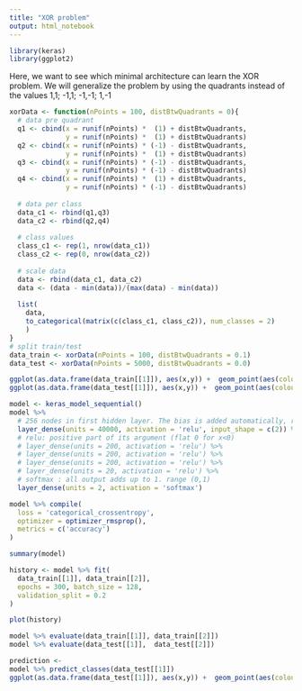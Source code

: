 ```yaml
---
title: "XOR problem"
output: html_notebook
---
```


```r
library(keras)
library(ggplot2)
```


Here, we want to see which minimal architecture can learn the XOR problem.
We will generalize the problem by using the quadrants instead of the values 1,1; -1,1; -1,-1; 1,-1

```r
xorData <- function(nPoints = 100, distBtwQuadrants = 0){
  # data pre quadrant
  q1 <- cbind(x = runif(nPoints) *  (1) + distBtwQuadrants, 
              y = runif(nPoints) *  (1) + distBtwQuadrants)
  q2 <- cbind(x = runif(nPoints) * (-1) - distBtwQuadrants, 
              y = runif(nPoints) *  (1) + distBtwQuadrants)
  q3 <- cbind(x = runif(nPoints) * (-1) - distBtwQuadrants,
              y = runif(nPoints) * (-1) - distBtwQuadrants)
  q4 <- cbind(x = runif(nPoints) *  (1) + distBtwQuadrants, 
              y = runif(nPoints) * (-1) - distBtwQuadrants)
  
  # data per class
  data_c1 <- rbind(q1,q3)
  data_c2 <- rbind(q2,q4)
  
  # class values
  class_c1 <- rep(1, nrow(data_c1))
  class_c2 <- rep(0, nrow(data_c2))
  
  # scale data
  data <- rbind(data_c1, data_c2)
  data <- (data - min(data))/(max(data) - min(data))
  
  list(
    data, 
    to_categorical(matrix(c(class_c1, class_c2)), num_classes = 2)
    )
}
# split train/test
data_train <- xorData(nPoints = 100, distBtwQuadrants = 0.1)
data_test <- xorData(nPoints = 5000, distBtwQuadrants = 0.0)

```

```r
ggplot(as.data.frame(data_train[[1]]), aes(x,y)) +  geom_point(aes(colour = factor(data_train[[2]][,1])))
ggplot(as.data.frame(data_test[[1]]), aes(x,y)) +  geom_point(aes(colour = factor(data_test[[2]][,1])))

```


```r
model <- keras_model_sequential() 
model %>% 
  # 256 nodes in first hidden layer. The bias is added automatically, resulting in 200960 variables
  layer_dense(units = 40000, activation = 'relu', input_shape = c(2)) %>% 
  # relu: positive part of its argument (flat 0 for x<0)
  # layer_dense(units = 200, activation = 'relu') %>%
  # layer_dense(units = 200, activation = 'relu') %>%
  # layer_dense(units = 200, activation = 'relu') %>%
  # layer_dense(units = 20, activation = 'relu') %>%
  # softmax : all output adds up to 1. range (0,1)
  layer_dense(units = 2, activation = 'softmax')

model %>% compile(
  loss = 'categorical_crossentropy',
  optimizer = optimizer_rmsprop(),
  metrics = c('accuracy')
)

summary(model)


```

```r
history <- model %>% fit(
  data_train[[1]], data_train[[2]], 
  epochs = 300, batch_size = 128, 
  validation_split = 0.2
)

plot(history)

```


```r
model %>% evaluate(data_train[[1]], data_train[[2]])
model %>% evaluate(data_test[[1]],  data_test[[2]])

```

```r
prediction <-
model %>% predict_classes(data_test[[1]])
ggplot(as.data.frame(data_test[[1]]), aes(x,y)) +  geom_point(aes(colour = factor(prediction)))

```

